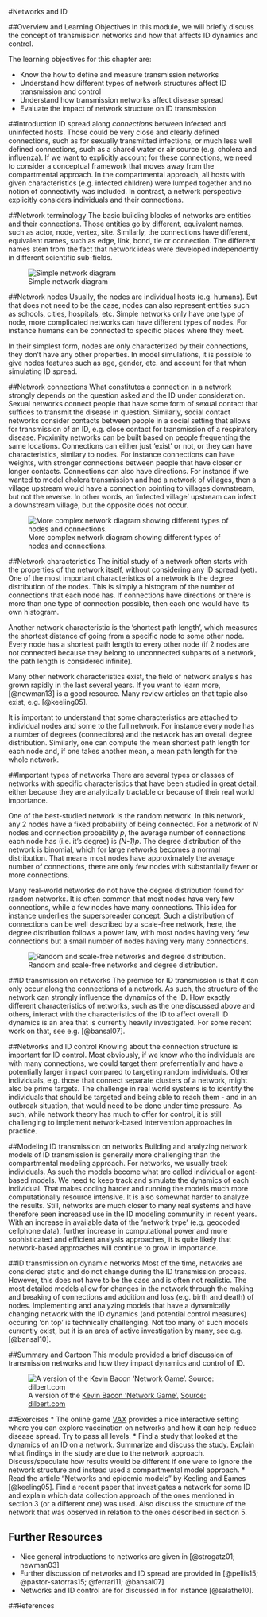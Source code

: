 #Networks and ID

##Overview and Learning Objectives
In this module, we will briefly discuss the concept of transmission networks and how that affects ID dynamics and control.


The learning objectives for this chapter are:

* Know the how to define and measure transmission networks
* Understand how different types of network structures affect ID transmission and control
* Understand how transmission networks affect disease spread
* Evaluate the impact of network structure on ID transmission


##Introduction
ID spread along _connections_ between infected and uninfected hosts. Those could be very close and clearly defined connections, such as for sexually transmitted infections, or much less well defined connections, such as a shared water or air source (e.g. cholera and influenza). If we want to explicitly account for these connections, we need to consider a conceptual framework that moves away from the compartmental approach. In the compartmental approach, all hosts with given characteristics (e.g. infected children) were lumped together and no notion of connectivity was included. In contrast, a network perspective explicitly considers individuals and their connections. 


##Network terminology
The basic building blocks of networks are entities and their connections. Those entities go by different, equivalent names, such as actor, node, vertex, site. Similarly, the connections have different, equivalent names, such as edge, link, bond, tie or connection. The different names stem from the fact that network ideas were developed independently in different scientific sub-fields.

![Simple network diagram](./images/network-diagram.png)

##Network nodes
Usually, the nodes are individual hosts (e.g. humans). But that does not need to be the case, nodes can also represent entities such as schools, cities, hospitals, etc. Simple networks only have one type of node, more complicated networks can have different types of nodes. For instance humans can be connected to specific places where they meet.

In their simplest form, nodes are only characterized by their connections, they don't have any other properties. In model simulations, it is possible to give nodes features such as age, gender, etc. and account for that when simulating ID spread.


##Network connections
What constitutes a connection in a network strongly depends on the question asked and the ID under consideration. Sexual networks connect people that have some form of sexual contact that suffices to transmit the disease in question. Similarly, social contact networks consider contacts between people in a social setting that allows for transmission of an ID, e.g. close contact for transmission of a respiratory disease. Proximity networks can be built based on people frequenting the same locations. Connections can either just 'exist' or not, or they can have characteristics, similary to nodes. For instance connections can have weights, with stronger connections between people that have closer or longer contacts. Connections can also have directions. For instance if we wanted to model cholera transmission and had a network of villages, then a village upstream would have a connection pointing to villages downstream, but not the reverse. In other words, an 'infected village' upstream can infect a downstream village, but the opposite does not occur.

![More complex network diagram showing different types of nodes and connections.](./images/complex-network-diagram.png)



##Network characteristics
The initial study of a network often starts with the properties of the network itself, without considering any ID spread (yet). One of the most important characteristics of a network is the degree distribution of the nodes. This is simply a histogram of the number of connections that each node has. If connections have directions or there is more than one type of connection possible, then each one would have its own histogram. 

Another network characteristic is the 'shortest path length', which measures the shortest distance of going from a specific node to some other node. Every node has a shortest path length to every other node (if 2 nodes are not connected because they belong to unconnected subparts of a network, the path length is considered infinite).

Many other network characteristics exist, the field of network analysis has grown rapidly in the last several years. If you want to learn more, [@newman13] is a good resource. Many review articles on that topic also exist, e.g. [@keeling05]. 

It is important to understand that some characteristics are attached to individual nodes and some to the full network. For instance every node has a number of degrees (connections) and the network has an overall degree distribution. Similarly, one can compute the mean shortest path length for each node and, if one takes another mean, a mean path length  for the whole network. 



##Important types of networks
There are several types or classes of networks with specific characteristics that have been studied in great detail, either because they are analytically tractable or because of their real world importance.

One of the best-studied network is the random network. In this network, any 2 nodes have a fixed probability of being connected. For a network of _N_ nodes and connection probability _p_, the average number of connections each node has (i.e. it's degree) is _(N-1)p_. The degree distribution of the network is binomial, which for large networks becomes a normal distribution. That means most nodes have approximately the average number of connections, there are only few nodes with substantially fewer or more connections.

Many real-world networks do not have the degree distribution found for random networks. It is often common that most nodes have very few connections, while a few nodes have many connections. This idea for instance underlies the superspreader concept. Such a distribution of connections can be well described by a scale-free network, here, the degree distribution follows a power law, with most nodes having very few connections but a small number of nodes having very many connections.


![Random and scale-free networks and degree distribution.](./images/network-examples.png)



##ID transmission on networks
The premise for ID transmission is that it can only occur along the connections of a network. As such, the structure of the network can strongly influence the dynamics of the ID. How exactly different characteristics of networks, such as the one discussed above and others, interact with the characteristics of the ID to affect overall ID dynamics is an area that is currently heavily investigated. For some recent work on that, see e.g. [@bansal07]. 

##Networks and ID control
Knowing about the connection structure is important for ID control. Most obviously, if we know who the individuals are with many connections, we could target them preferrentially and have a potentially larger impact compared to targeting random individuals. Other individuals, e.g. those that connect separate clusters of a network, might also be prime targets. The challenge in real world systems is to identify the individuals that should be targeted and being able to reach them - and in an outbreak situation, that would need to be done under time pressure. As such, while network theory has much to offer for control, it is still challenging to implement network-based intervention approaches in practice.


##Modeling ID transmission on networks
Building and analyzing network models of ID transmission is generally more challenging than the compartmental modeling approach. For networks, we usually track individuals. As such the models become what are called individual or agent-based models. We need to keep track and simulate the dynamics of each individual. That makes coding harder and running the models much more computationally resource intensive. It is also somewhat harder to analyze the results. Still, networks are much closer to many real systems and have therefore seen increased use in the ID modeling community in recent years. With an increase in available data of the 'network type' (e.g. geocoded cellphone data), further increase in computational power and more sophisticated and efficient analysis approaches, it is quite likely that network-based approaches will continue to grow in importance.


##ID transmission on dynamic networks
Most of the time, networks are considered static and do not change during the ID transmission process. However, this does not have to be the case and is often not realistic. The most detailed models allow for changes in the network through the making and breaking of connections and addition and loss (e.g. birth and death) of nodes. Implementing and analyzing models that have a dynamically changing network with the ID dynamics (and potential control measures) occuring 'on top' is technically challenging. Not too many of such models currently exist, but it is an area of active investigation by many, see e.g. [@bansal10].



##Summary and Cartoon
This module provided a brief discussion of transmission networks and how they impact dynamics and control of ID.

![A version of the [Kevin Bacon 'Network Game'.](https://en.wikipedia.org/wiki/Six_Degrees_of_Kevin_Bacon) [Source: dilbert.com](www.dilbert.com)](../media/dilbert_degreesofseparation.gif)


##Exercises
* The online game [VAX](http://vax.herokuapp.com/) provides a nice interactive setting where you can explore vaccination on networks and how it can help reduce disease spread. Try to pass all levels.
* Find a study that looked at the dynamics of an ID on a network. Summarize and discuss the study. Explain what findings in the study are due to the network approach. Discuss/speculate how results would be different if one were to ignore the network structure and instead used a compartmental model approach.
* Read the article "Networks and epidemic models" by Keeling and Eames [@keeling05]. Find a recent paper that investigates a network for some ID and explain which data collection approach of the ones mentioned in section 3 (or a different one) was used. Also discuss the structure of the network that was observed in relation to the ones described in section 5.



## Further Resources
* Nice general introductions to networks are given in [@strogatz01; newman03]
* Further discussion of networks and ID spread are provided in [@pellis15; @pastor-satorras15; @ferrari11; @bansal07]
* Networks and ID control are for discussed in for instance [@salathe10].


##References


